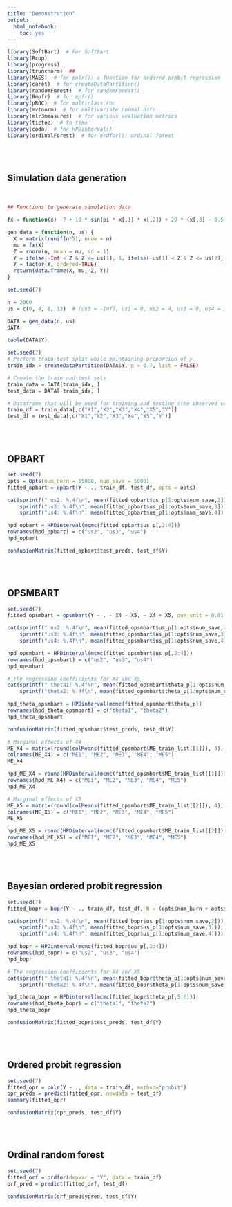 ```yaml
---
title: "Demonstration"
output:
  html_notebook:
    toc: yes
---
```


```r
library(SoftBart)  # For SoftBart
library(Rcpp)
library(progress)
library(truncnorm)  ##
library(MASS)  # for polr(): a function for ordered probit regression
library(caret)  # for createDataPartition()
library(randomForest)  # for randomForest()
library(Rmpfr)  # for mpfr()
library(pROC)  # for multiclass.roc
library(mvtnorm)  # for multivariate normal dstn
library(mlr3measures)  # for various evaluation metrics
library(tictoc)  # to time
library(coda)  # for HPDinterval()
library(ordinalForest)  # for ordfor(): ordinal forest
```

\
\

## Simulation data generation

\

\begin{equation}
f(x) = -7 + 10\mathrm{sin}(\pi x_1 x_2) + 20(x_3 - 0.5)^{2} + 10x_4 + 5x_5
\end{equation}

```r
## Functions to generate simulation data

fx = function(x) -7 + 10 * sin(pi * x[,1] * x[,2]) + 20 * (x[,3] - 0.5)^2 + 10 * x[,4] + 5 * x[,5]

gen_data = function(n, us) {
  X = matrix(runif(n*5), nrow = n)
  mu = fx(X)
  Z = rnorm(n, mean = mu, sd = 1)
  Y = ifelse(-Inf < Z & Z <= us[1], 1, ifelse(-us[1] < Z & Z <= us[2], 2, ifelse(-us[2] < Z & Z <= us[3], 3, ifelse(-us[3] < Z & Z <= us[4], 4, 5))))
  Y = factor(Y, ordered=TRUE)
  return(data.frame(X, mu, Z, Y))
}
```

```r
set.seed(7)

n = 2000
us = c(0, 4, 8, 13)  # (us0 = -Inf), us1 = 0, us2 = 4, us3 = 8, us4 = 13, (us5 = Inf)

DATA = gen_data(n, us)
DATA
```

```r
table(DATA$Y)
```

```r
set.seed(7)
# Perform train-test split while maintaining proportion of y
train_idx = createDataPartition(DATA$Y, p = 0.7, list = FALSE)

# Create the train and test sets
train_data = DATA[train_idx, ]
test_data = DATA[-train_idx, ]

# Dataframe that will be used for training and testing (the observed values will be X and Y only)
train_df = train_data[,c("X1","X2","X3","X4","X5","Y")]
test_df = test_data[,c("X1","X2","X3","X4","X5","Y")]
```

\
\

## OPBART

```r
set.seed(7)
opts = Opts(num_burn = 15000, num_save = 5000)
fitted_opbart = opbart(Y ~ ., train_df, test_df, opts = opts)
```

```r
cat(sprintf(" us2: %.4f\n", mean(fitted_opbart$us_p[1:opts$num_save,2])), 
    sprintf("us3: %.4f\n", mean(fitted_opbart$us_p[1:opts$num_save,3])), 
    sprintf("us4: %.4f\n", mean(fitted_opbart$us_p[1:opts$num_save,4])))
```

```r
hpd_opbart = HPDinterval(mcmc(fitted_opbart$us_p[,2:4]))
rownames(hpd_opbart) = c("us2", "us3", "us4")
hpd_opbart
```

```r
confusionMatrix(fitted_opbart$test_preds, test_df$Y)
```

\
\

## OPSMBART

```r
set.seed(7)
fitted_opsmbart = opsmbart(Y ~ . - X4 - X5, ~ X4 + X5, one_unit = 0.01, train_df, test_df, opts = opts)
```

```r
cat(sprintf(" us2: %.4f\n", mean(fitted_opsmbart$us_p[1:opts$num_save,2])), 
    sprintf("us3: %.4f\n", mean(fitted_opsmbart$us_p[1:opts$num_save,3])), 
    sprintf("us4: %.4f\n", mean(fitted_opsmbart$us_p[1:opts$num_save,4])))
```

```r
hpd_opsmbart = HPDinterval(mcmc(fitted_opsmbart$us_p[,2:4]))
rownames(hpd_opsmbart) = c("us2", "us3", "us4")
hpd_opsmbart
```

```r
# The regression coefficients for X4 and X5
cat(sprintf(" theta1: %.4f\n", mean(fitted_opsmbart$theta_p[1:opts$num_save,1])), 
    sprintf("theta2: %.4f\n", mean(fitted_opsmbart$theta_p[1:opts$num_save,2])))
```

```r
hpd_theta_opsmbart = HPDinterval(mcmc(fitted_opsmbart$theta_p))
rownames(hpd_theta_opsmbart) = c("theta1", "theta2")
hpd_theta_opsmbart
```

```r
confusionMatrix(fitted_opsmbart$test_preds, test_df$Y)
```

```r
# Marginal effects of X4
ME_X4 = matrix(round(colMeans(fitted_opsmbart$ME_train_list[[1]]), 4), ncol = 5)
colnames(ME_X4) = c("ME1", "ME2", "ME3", "ME4", "ME5")
ME_X4
```

```r
hpd_ME_X4 = round(HPDinterval(mcmc(fitted_opsmbart$ME_train_list[[1]])), 4)
rownames(hpd_ME_X4) = c("ME1", "ME2", "ME3", "ME4", "ME5")
hpd_ME_X4
```

```r
# Marginal effects of X5
ME_X5 = matrix(round(colMeans(fitted_opsmbart$ME_train_list[[2]]), 4), ncol = 5)
colnames(ME_X5) = c("ME1", "ME2", "ME3", "ME4", "ME5")
ME_X5
```

```r
hpd_ME_X5 = round(HPDinterval(mcmc(fitted_opsmbart$ME_train_list[[2]])), 4)
rownames(hpd_ME_X5) = c("ME1", "ME2", "ME3", "ME4", "ME5")
hpd_ME_X5
```

\
\

## Bayesian ordered probit regression

```r
set.seed(7)
fitted_bopr = bopr(Y ~ ., train_df, test_df, N = (opts$num_burn + opts$num_save), burn.in = opts$num_burn)
```

```r
cat(sprintf(" us2: %.4f\n", mean(fitted_bopr$us_p[1:opts$num_save,2])), 
    sprintf("us3: %.4f\n", mean(fitted_bopr$us_p[1:opts$num_save,3])), 
    sprintf("us4: %.4f\n", mean(fitted_bopr$us_p[1:opts$num_save,4])))
```

```r
hpd_bopr = HPDinterval(mcmc(fitted_bopr$us_p[,2:4]))
rownames(hpd_bopr) = c("us2", "us3", "us4")
hpd_bopr
```

```r
# The regression coefficients for X4 and X5
cat(sprintf(" theta1: %.4f\n", mean(fitted_bopr$theta_p[1:opts$num_save,5])), 
    sprintf("theta2: %.4f\n", mean(fitted_bopr$theta_p[1:opts$num_save,6])))
```

```r
hpd_theta_bopr = HPDinterval(mcmc(fitted_bopr$theta_p[,5:6]))
rownames(hpd_theta_bopr) = c("theta1", "theta2")
hpd_theta_bopr
```

```r
confusionMatrix(fitted_bopr$test_preds, test_df$Y)
```

\
\

## Ordered probit regression

```r
set.seed(7)
fitted_opr = polr(Y ~ ., data = train_df, method="probit")
opr_preds = predict(fitted_opr, newdata = test_df)
summary(fitted_opr)
```

```r
confusionMatrix(opr_preds, test_df$Y)
```

\
\

## Ordinal random forest

```r
set.seed(7)
fitted_orf = ordfor(depvar = "Y", data = train_df)
orf_pred = predict(fitted_orf, test_df)
```

```r
confusionMatrix(orf_pred$ypred, test_df$Y)
```






